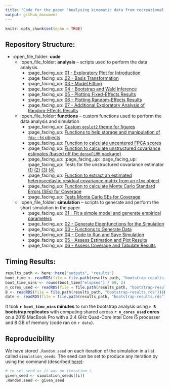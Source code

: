 ```yaml
---
title: "Code for the paper 'Analysing kinematic data from recreational runners using functional data analysis'"
output: github_document
---
```


```r
knitr::opts_chunk$set(echo = TRUE)
```


## Repository Structure:

* :open_file_folder: **code**
  * :open_file_folder: **analysis** -- scripts used to perform the data analysis.
    * :page_facing_up: [01 - Exploratory Plot for Introduction](code/analysis/BFMM-paper-basis-transformation.R)
    * :page_facing_up: [02 - Basis Transformation](code/analysis/BFMM-paper-basis-transformation.R)
    * :page_facing_up: [03 - Model Fitting](code/analysis/BFMM-paper-modelling.R)
    * :page_facing_up: [04 - Bootstrap and Wald Inference](code/analysis/BFMM-paper-bootstrap.R)
    * :page_facing_up: [05 - Plotting Fixed-Effects Results](code/analysis/BFMM-paper-fixef-results.R)
    * :page_facing_up: [06 - Plotting Random-Effects Results](code/analysis/BFMM-paper-covariance-results.R)
    * :page_facing_up: [07 - Additional Exploratory Analysis of Random-Effects Results](code/analysis/BFMM-paper-covariance-extra.R)
  * :open_file_folder: **functions** -- custom functions used to perform the data analysis and simulation
    * :page_facing_up: [Custom `ggplot2` theme for figures](code/functions/theme_gunning.R)
    * :page_facing_up: [Functions to help storage and manipulation of `fda::fd` objects](code/functions/functions-helper-smoothing.R)
    * :page_facing_up: [Function to calculate uncentered FPCA scores](code/functions/function-project-mean-onto-fpcs.R)
    * :page_facing_up: [Function to calculate unstructured covariance estimates (based off the `denseFLMM` package)](code/functions/functions-unstructured-covariance.R)
    * :page_facing_up: :page_facing_up: :page_facing_up: :page_facing_up: Tests for the unstructured covariance estimator [(1)](code/functions/cov_unstruct_test-01.R) [(2)](code/functions/cov_unstruct_test-02.R) [(3)](code/functions/cov_unstruct_test-03.R) [(4)](code/functions/cov_unstruct_test-04.R)
    * :page_facing_up: [Function to extract an estimated heteroscedastic residual covariance matrix from an `nlme` object](code/functions/function-get-residual-covariance-matrix.R)
    * :page_facing_up: [Function to calculate Monte Carlo Standard Errors (SEs) for Coverage](code/functions/binomial_se.R)
    * :page_facing_up: [Tests Monte Carlo SEs for Coverage](code/functions/binomial_se_tests.R)
  * :open_file_folder: **simulation** -- scripts to generate and perform the short simulation in the paper
     *  :page_facing_up: [01 - Fit a simple model and generate empirical parameters](code/simulation/BFMM-paper-get-simulation-parameters.R)
     * :page_facing_up: [02 - Generate Eigenfunctions for the Simulation](code/simulation/BFMM-paper-generate-efuns-simulation.R)
     * :page_facing_up: [03 - Functions to Generate Data](code/simulation/BFMM-paper-generate-simulated-data.R)
     * :page_facing_up: [04 - Code to Run and Save Simulation](code/simulation/BFMM-paper-tidied-simulation.R)
     * :page_facing_up: [05 - Assess Estimation and Plot Results](code/simulation/BFMM-paper-simulation-result-plot.R)
     * :page_facing_up: [06 - Assess Coverage and Tabulate Results](code/simulation/BFMM-paper-simulation-coverage-tables.R)

## Timing Results:

```r
results_path <- here::here("outputs", "results")
boot_time <- readRDS(file = file.path(results_path, "bootstrap-results.rds"))$boot_time
boot_time_mins <- round(boot_time["elapsed"] / 60, 2)
n_cores_used <- readRDS(file = file.path(results_path, "bootstrap-results.rds"))$n_cores_used
B <- readRDS(file = file.path(results_path, "bootstrap-results.rds"))$B
date <- readRDS(file = file.path(results_path, "bootstrap-results.rds"))$date
```

It took **`r boot_time_mins` minutes** to run the bootstrap analysis using **`r B` bootstrap replicates** with computing shared across **`r n_cores_used` cores** on a 2019 MacBook Pro with a 2.4 GHz Quad-Core Intel Core i5 processer and 8 GB of memory (code ran on `r date`).

## Reproducibility

We have stored `.Random.seed` on each iteration of the simulation in a list called `simulation_seeds`. The seed can be set to produce any iteration by using the command (described [here](https://stackoverflow.com/questions/19614314/can-i-get-seed-somehow)):

```r
# to set seed as it was on iteration i
given_seed <- simulation_seeds[[i]]
.Random.seed <- given_seed
```


